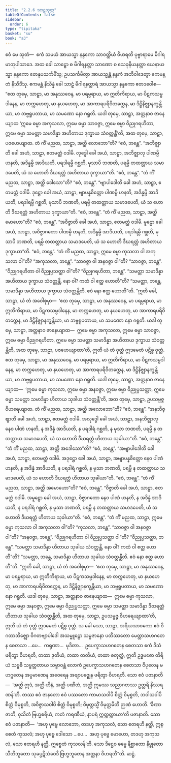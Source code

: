 ```yaml
---
title: "2.2.6 သာဠှသုတ္တ"
tableOfContents: false
sidebar:
  order: 6
type: "tipitaka"
basket: "su"
book: "a3"
---
```



<DynamicBreadcrumb />

<Division number="67" book="a3" e="ch" v="15" p="194">

<Paragraph number="526" book="a3">
ဧဝံ မေ သုတံ—  ဧကံ သမယံ အာယသ္မာ နန္ဒကော သာဝတ္ထိယံ ဝိဟရတိ ပုဗ္ဗာရာမေ မိဂါရမာတုပါသာဒေ. အထ ခေါ သာဠှော စ မိဂါရနတ္တာ သာဏော စ သေခုနိယနတ္တာ ယေနာယသ္မာ နန္ဒကော တေနုပသင်္ကမိံသု; ဥပသင်္ကမိတွာ အာယသ္မန္တံ နန္ဒကံ အဘိဝါဒေတွာ ဧကမန္တံ နိသီဒိံသု. ဧကမန္တံ နိသိန္နံ ခေါ သာဠှံ မိဂါရနတ္တာရံ အာယသ္မာ နန္ဒကော ဧတဒဝေါစ—
</Paragraph>

<Paragraph number="527" book="a3">
“ဧထ တုမှေ, သာဠှာ, မာ အနုဿဝေန, မာ ပရမ္ပရာယ, မာ ဣတိကိရာယ, မာ ပိဋကသမ္ပဒါနေန, မာ တက္ကဟေတု, မာ နယဟေတု, မာ အာကာရပရိဝိတက္ကေန, မာ ဒိဋ္ဌိနိဇ္ဈာနက္ခန္တိယာ, မာ ဘဗ္ဗရူပတာယ, မာ သမဏော နော ဂရူတိ. ယဒါ တုမှေ, သာဠှာ, အတ္တနာဝ ဇာနေယျာထ ‘ဣမေ ဓမ္မာ အကုသလာ, ဣမေ ဓမ္မာ သာဝဇ္ဇာ, ဣမေ ဓမ္မာ ဝိညုဂရဟိတာ, ဣမေ ဓမ္မာ သမတ္တာ သမာဒိန္နာ အဟိတာယ ဒုက္ခာယ သံဝတ္တန္တီ’တိ, အထ တုမှေ, သာဠှာ, ပဇဟေယျာထ.
</Paragraph>

<Paragraph number="528" book="a3">
တံ ကိံ မညထ, သာဠှာ, အတ္ထိ လောဘော”တိ?
</Paragraph>

<Paragraph number="529" book="a3">
“ဧဝံ, ဘန္တေ”.
</Paragraph>

<Paragraph number="530" book="a3">
“အဘိဇ္ဈာတိ ခေါ အဟံ, သာဠှာ, ဧတမတ္ထံ ဝဒါမိ. လုဒ္ဓေါ ခေါ အယံ, သာဠှာ, အဘိဇ္ဈာလု ပါဏမ္ပိ ဟနတိ, အဒိန္နမ္ပိ အာဒိယတိ, ပရဒါရမ္ပိ ဂစ္ဆတိ, မုသာပိ ဘဏတိ, ပရမ္ပိ တထတ္တာယ သမာဒပေတိ, ယံ သ ဟောတိ ဒီဃရတ္တံ အဟိတာယ ဒုက္ခာယာ”တိ.
</Paragraph>

<Paragraph number="531" book="a3">
“ဧဝံ, ဘန္တေ”.
</Paragraph>

<Paragraph number="532" book="a3">
“တံ ကိံ မညထ, သာဠှာ, အတ္ထိ ဒေါသော”တိ?
</Paragraph>

<Paragraph number="533" book="a3">
“ဧဝံ, ဘန္တေ”.
</Paragraph>

<Paragraph number="534" book="a3">
“ဗျာပါဒေါတိ ခေါ အဟံ, သာဠှာ, ဧတမတ္ထံ ဝဒါမိ. ဒုဋ္ဌော ခေါ အယံ, သာဠှာ, ဗျာပန္နစိတ္တော ပါဏမ္ပိ ဟနတိ, အဒိန္နမ္ပိ အာဒိယတိ, ပရဒါရမ္ပိ ဂစ္ဆတိ, မုသာပိ ဘဏတိ, ပရမ္ပိ တထတ္တာယ သမာဒပေတိ, ယံ သ ဟောတိ ဒီဃရတ္တံ အဟိတာယ ဒုက္ခာယာ”တိ.
</Paragraph>

<Paragraph number="535" book="a3">
“ဧဝံ, ဘန္တေ”.
</Paragraph>

<Paragraph number="536" book="a3">
“တံ ကိံ မညထ, သာဠှာ, အတ္ထိ မောဟော”တိ?
</Paragraph>

<Paragraph number="537" book="a3">
“ဧဝံ, ဘန္တေ”.
</Paragraph>

<Paragraph number="538" book="a3">
“အဝိဇ္ဇာတိ ခေါ အဟံ, သာဠှာ, ဧတမတ္ထံ ဝဒါမိ. မူဠှော ခေါ အယံ, သာဠှာ, အဝိဇ္ဇာဂတော ပါဏမ္ပိ ဟနတိ, အဒိန္နမ္ပိ အာဒိယတိ, ပရဒါရမ္ပိ ဂစ္ဆတိ, မုသာပိ ဘဏတိ, ပရမ္ပိ တထတ္တာယ သမာဒပေတိ, ယံ သ ဟောတိ ဒီဃရတ္တံ အဟိတာယ ဒုက္ခာယာ”တိ.
</Paragraph>

<Paragraph number="539" book="a3">
“ဧဝံ, ဘန္တေ”.
</Paragraph>

<Paragraph number="540" book="a3">
“တံ ကိံ မညထ, သာဠှာ, ဣမေ ဓမ္မာ ကုသလာ ဝါ အကုသလာ ဝါ”တိ?
</Paragraph>

<Paragraph number="541" book="a3">
“အကုသလာ, ဘန္တေ”.
</Paragraph>

<Paragraph number="542" book="a3">
“သာဝဇ္ဇာ ဝါ အနဝဇ္ဇာ ဝါ”တိ?
</Paragraph>

<Paragraph number="543" book="a3">
“သာဝဇ္ဇာ, ဘန္တေ”.
</Paragraph>

<Paragraph number="544" book="a3">
“ဝိညုဂရဟိတာ ဝါ ဝိညုပ္ပသတ္ထာ ဝါ”တိ?
</Paragraph>

<Paragraph number="545" book="a3">
“ဝိညုဂရဟိတာ, ဘန္တေ”.
</Paragraph>

<Paragraph number="546" book="a3">
“သမတ္တာ သမာဒိန္နာ အဟိတာယ ဒုက္ခာယ သံဝတ္တန္တိ, နော ဝါ? ကထံ ဝါ ဧတ္ထ ဟောတီ”တိ?
</Paragraph>

<Paragraph number="547" book="a3">
“သမတ္တာ, ဘန္တေ, သမာဒိန္နာ အဟိတာယ ဒုက္ခာယ သံဝတ္တန္တီတိ. ဧဝံ နော ဧတ္ထ ဟောတီ”တိ.
</Paragraph>

<Paragraph number="548" book="a3">
“ဣတိ ခေါ, သာဠှာ, ယံ တံ အဝေါစုမှာ—  ‘ဧထ တုမှေ, သာဠှာ, မာ အနုဿဝေန, မာ ပရမ္ပရာယ, မာ ဣတိကိရာယ, မာ ပိဋကသမ္ပဒါနေန, မာ တက္ကဟေတု, မာ နယဟေတု, မာ အာကာရပရိဝိတက္ကေန, မာ ဒိဋ္ဌိနိဇ္ဈာနက္ခန္တိယာ, မာ ဘဗ္ဗရူပတာယ, မာ သမဏော နော ဂရူတိ. ယဒါ တုမှေ, သာဠှာ, အတ္တနာဝ ဇာနေယျာထ—  ဣမေ ဓမ္မာ အကုသလာ, ဣမေ ဓမ္မာ သာဝဇ္ဇာ, ဣမေ ဓမ္မာ ဝိညုဂရဟိတာ, ဣမေ ဓမ္မာ သမတ္တာ သမာဒိန္နာ အဟိတာယ ဒုက္ခာယ သံဝတ္တန္တီတိ, အထ တုမှေ, သာဠှာ, ပဇဟေယျာထာ’တိ, ဣတိ ယံ တံ ဝုတ္တံ ဣဒမေတံ ပဋိစ္စ ဝုတ္တံ.
</Paragraph>

<Paragraph number="549" book="a3">
ဧထ တုမှေ, သာဠှာ, မာ အနုဿဝေန, မာ ပရမ္ပရာယ, မာ ဣတိကိရာယ, မာ ပိဋကသမ္ပဒါနေန, မာ တက္ကဟေတု, မာ နယဟေတု, မာ အာကာရပရိဝိတက္ကေန, မာ ဒိဋ္ဌိနိဇ္ဈာနက္ခန္တိယာ, မာ ဘဗ္ဗရူပတာယ, မာ သမဏော နော ဂရူတိ. ယဒါ တုမှေ, သာဠှာ, အတ္တနာဝ ဇာနေယျာထ—  ‘ဣမေ ဓမ္မာ ကုသလာ, ဣမေ ဓမ္မာ အနဝဇ္ဇာ, ဣမေ ဓမ္မာ ဝိညုပ္ပသတ္ထာ, ဣမေ ဓမ္မာ သမတ္တာ သမာဒိန္နာ ဟိတာယ သုခါယ သံဝတ္တန္တီ’တိ, အထ တုမှေ, သာဠှာ, ဥပသမ္ပဇ္ဇ ဝိဟရေယျာထ.
</Paragraph>

<Paragraph number="550" book="a3">
တံ ကိံ မညထ, သာဠှာ, အတ္ထိ အလောဘော”တိ?
</Paragraph>

<Paragraph number="551" book="a3">
“ဧဝံ, ဘန္တေ”.
</Paragraph>

<Paragraph number="552" book="a3">
“အနဘိဇ္ဈာတိ ခေါ အဟံ, သာဠှာ, ဧတမတ္ထံ ဝဒါမိ. အလုဒ္ဓေါ ခေါ အယံ, သာဠှာ, အနဘိဇ္ဈာလု နေဝ ပါဏံ ဟနတိ, န အဒိန္နံ အာဒိယတိ, န ပရဒါရံ ဂစ္ဆတိ, န မုသာ ဘဏတိ, ပရမ္ပိ န တထတ္တာယ သမာဒပေတိ, ယံ သ ဟောတိ ဒီဃရတ္တံ ဟိတာယ သုခါယာ”တိ.
</Paragraph>

<Paragraph number="553" book="a3">
“ဧဝံ, ဘန္တေ”.
</Paragraph>

<Paragraph number="554" book="a3">
“တံ ကိံ မညထ, သာဠှာ, အတ္ထိ အဒေါသော”တိ?
</Paragraph>

<Paragraph number="555" book="a3">
“ဧဝံ, ဘန္တေ”.
</Paragraph>

<Paragraph number="556" book="a3">
“အဗျာပါဒေါတိ ခေါ အဟံ, သာဠှာ, ဧတမတ္ထံ ဝဒါမိ. အဒုဋ္ဌော ခေါ အယံ, သာဠှာ, အဗျာပန္နစိတ္တော နေဝ ပါဏံ ဟနတိ, န အဒိန္နံ အာဒိယတိ, န ပရဒါရံ ဂစ္ဆတိ, န မုသာ ဘဏတိ, ပရမ္ပိ န တထတ္တာယ သမာဒပေတိ, ယံ သ ဟောတိ ဒီဃရတ္တံ ဟိတာယ သုခါယာ”တိ.
</Paragraph>

<Paragraph number="557" book="a3">
“ဧဝံ, ဘန္တေ”.
</Paragraph>

<Paragraph number="558" book="a3">
“တံ ကိံ မညထ, သာဠှာ, အတ္ထိ အမောဟော”တိ?
</Paragraph>

<Paragraph number="559" book="a3">
“ဧဝံ, ဘန္တေ”.
</Paragraph>

<Paragraph number="560" book="a3">
“ဝိဇ္ဇာတိ ခေါ အဟံ, သာဠှာ, ဧတမတ္ထံ ဝဒါမိ. အမူဠှော ခေါ အယံ, သာဠှာ, ဝိဇ္ဇာဂတော နေဝ ပါဏံ ဟနတိ, န အဒိန္နံ အာဒိယတိ, န ပရဒါရံ ဂစ္ဆတိ, န မုသာ ဘဏတိ, ပရမ္ပိ န တထတ္တာယ သမာဒပေတိ, ယံ သ ဟောတိ ဒီဃရတ္တံ ဟိတာယ သုခါယာ”တိ.
</Paragraph>

<Paragraph number="561" book="a3">
“ဧဝံ, ဘန္တေ”.
</Paragraph>

<Paragraph number="562" book="a3">
“တံ ကိံ မညထ, သာဠှာ, ဣမေ ဓမ္မာ ကုသလာ ဝါ အကုသလာ ဝါ”တိ?
</Paragraph>

<Paragraph number="563" book="a3">
“ကုသလာ, ဘန္တေ”.
</Paragraph>

<Paragraph number="564" book="a3">
“သာဝဇ္ဇာ ဝါ အနဝဇ္ဇာ ဝါ”တိ?
</Paragraph>

<Paragraph number="565" book="a3">
“အနဝဇ္ဇာ, ဘန္တေ”.
</Paragraph>

<Paragraph number="566" book="a3">
“ဝိညုဂရဟိတာ ဝါ ဝိညုပ္ပသတ္ထာ ဝါ”တိ?
</Paragraph>

<Paragraph number="567" book="a3">
“ဝိညုပ္ပသတ္ထာ, ဘန္တေ”.
</Paragraph>

<Paragraph number="568" book="a3">
“သမတ္တာ သမာဒိန္နာ ဟိတာယ သုခါယ သံဝတ္တန္တိ, နော ဝါ? ကထံ ဝါ ဧတ္ထ ဟောတီ”တိ?
</Paragraph>

<Paragraph number="569" book="a3">
“သမတ္တာ, ဘန္တေ, သမာဒိန္နာ ဟိတာယ သုခါယ သံဝတ္တန္တီတိ. ဧဝံ နော ဧတ္ထ ဟောတီ”တိ.
</Paragraph>

<Paragraph number="570" book="a3">
“ဣတိ ခေါ, သာဠှာ, ယံ တံ အဝေါစုမှာ—  ‘ဧထ တုမှေ, သာဠှာ, မာ အနုဿဝေန, မာ ပရမ္ပရာယ, မာ ဣတိကိရာယ, မာ ပိဋကသမ္ပဒါနေန, မာ တက္ကဟေတု, မာ နယဟေတု, မာ အာကာရပရိဝိတက္ကေန, မာ ဒိဋ္ဌိနိဇ္ဈာနက္ခန္တိယာ, မာ ဘဗ္ဗရူပတာယ, မာ သမဏော နော ဂရူတိ. ယဒါ တုမှေ, သာဠှာ, အတ္တနာဝ ဇာနေယျာထ—  ဣမေ ဓမ္မာ ကုသလာ, ဣမေ ဓမ္မာ အနဝဇ္ဇာ, ဣမေ ဓမ္မာ ဝိညုပ္ပသတ္ထာ, ဣမေ ဓမ္မာ သမတ္တာ သမာဒိန္နာ ဒီဃရတ္တံ ဟိတာယ သုခါယ သံဝတ္တန္တီတိ, အထ တုမှေ, သာဠှာ, ဥပသမ္ပဇ္ဇ ဝိဟရေယျာထာ’တိ, ဣတိ ယံ တံ ဝုတ္တံ ဣဒမေတံ ပဋိစ္စ ဝုတ္တံ.
</Paragraph>

<Paragraph number="571" book="a3">
သ ခေါ သော, သာဠှာ, အရိယသာဝကော ဧဝံ ဝိဂတာဘိဇ္ဈော ဝိဂတဗျာပါဒေါ အသမ္မူဠှော သမ္ပဇာနော ပတိဿတော မေတ္တာသဟဂတေန စေတသာ …ပေ…  ကရုဏာ…  မုဒိတာ…  ဥပေက္ခာသဟဂတေန စေတသာ ဧကံ ဒိသံ ဖရိတွာ ဝိဟရတိ, တထာ ဒုတိယံ, တထာ တတိယံ, တထာ စတုတ္ထံ, ဣတိ ဥဒ္ဓမဓော တိရိယံ သဗ္ဗဓိ သဗ္ဗတ္တတာယ သဗ္ဗာဝန္တံ လောကံ ဥပေက္ခာသဟဂတေန စေတသာ ဝိပုလေန မဟဂ္ဂတေန အပ္ပမာဏေန အဝေရေန အဗျာပဇ္ဈေန ဖရိတွာ ဝိဟရတိ. သော ဧဝံ ပဇာနာတိ—  ‘အတ္ထိ ဣဒံ, အတ္ထိ ဟီနံ, အတ္ထိ ပဏီတံ, အတ္ထိ ဣမဿ သညာဂတဿ ဥတ္တရိ နိဿရဏန်’တိ. တဿ ဧဝံ ဇာနတော ဧဝံ ပဿတော ကာမာသဝါပိ စိတ္တံ ဝိမုစ္စတိ, ဘဝါသဝါပိ စိတ္တံ ဝိမုစ္စတိ, အဝိဇ္ဇာသဝါပိ စိတ္တံ ဝိမုစ္စတိ; ဝိမုတ္တသ္မိံ ဝိမုတ္တမိတိ ဉာဏံ ဟောတိ. ‘ခီဏာ ဇာတိ, ဝုသိတံ ဗြဟ္မစရိယံ, ကတံ ကရဏီယံ, နာပရံ ဣတ္ထတ္တာယာ’တိ ပဇာနာတိ.
</Paragraph>

<Paragraph number="572" book="a3">
သော ဧဝံ ပဇာနာတိ—  ‘အဟု ပုဗ္ဗေ လောဘော, တဒဟု အကုသလံ, သော ဧတရဟိ နတ္ထိ, ဣစ္စေတံ ကုသလံ; အဟု ပုဗ္ဗေ ဒေါသော …ပေ…  အဟု ပုဗ္ဗေ မောဟော, တဒဟု အကုသလံ, သော ဧတရဟိ နတ္ထိ, ဣစ္စေတံ ကုသလန်’တိ. သော ဒိဋ္ဌေဝ ဓမ္မေ နိစ္ဆာတော နိဗ္ဗုတော သီတိဘူတော သုခပ္ပဋိသံဝေဒီ ဗြဟ္မဘူတေန အတ္တနာ ဝိဟရတီ”တိ.

</Paragraph>
</Division>

<Paragraph number="573" type="center" book="a3">
ဆဋ္ဌံ.
</Paragraph>